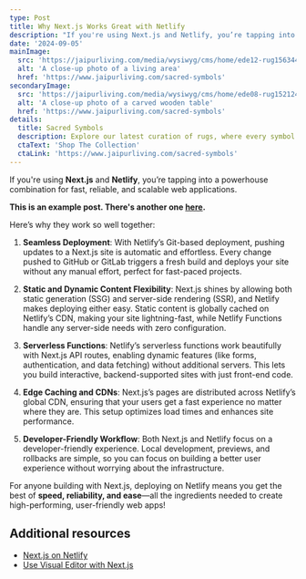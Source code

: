 ```yaml
---
type: Post
title: Why Next.js Works Great with Netlify
description: "If you're using Next.js and Netlify, you’re tapping into a powerhouse combination for fast, reliable, and scalable web applications."
date: '2024-09-05'
mainImage:
  src: 'https://jaipurliving.com/media/wysiwyg/cms/home/ede12-rug156344-rct-ls-sacredsymbols-prosperity-2-1_8SyCKM44.jpg'
  alt: 'A close-up photo of a living area'
  href: 'https://www.jaipurliving.com/sacred-symbols'
secondaryImage:
  src: 'https://jaipurliving.com/media/wysiwyg/cms/home/ede08-rug152124-rct-ls-tarantella-kitchen-people-homepage.jpg'
  alt: 'A close-up photo of a carved wooden table'
  href: 'https://www.jaipurliving.com/sacred-symbols'
details:
  title: Sacred Symbols
  description: Explore our latest curation of rugs, where every symbol and motif weaves a tapestry of cultural and spiritual significance.
  ctaText: 'Shop The Collection'
  ctaLink: 'https://www.jaipurliving.com/sacred-symbols'
---
```


If you're using **Next.js** and **Netlify**, you’re tapping into a powerhouse combination for fast, reliable, and scalable web applications.

**This is an example post. There's another one [here](/posts/example-post-1).**

Here’s why they work so well together:

1. **Seamless Deployment**: With Netlify’s Git-based deployment, pushing updates to a Next.js site is automatic and effortless. Every change pushed to GitHub or GitLab triggers a fresh build and deploys your site without any manual effort, perfect for fast-paced projects.

2. **Static and Dynamic Content Flexibility**: Next.js shines by allowing both static generation (SSG) and server-side rendering (SSR), and Netlify makes deploying either easy. Static content is globally cached on Netlify’s CDN, making your site lightning-fast, while Netlify Functions handle any server-side needs with zero configuration.

3. **Serverless Functions**: Netlify’s serverless functions work beautifully with Next.js API routes, enabling dynamic features (like forms, authentication, and data fetching) without additional servers. This lets you build interactive, backend-supported sites with just front-end code.

4. **Edge Caching and CDNs**: Next.js’s pages are distributed across Netlify’s global CDN, ensuring that your users get a fast experience no matter where they are. This setup optimizes load times and enhances site performance.

5. **Developer-Friendly Workflow**: Both Next.js and Netlify focus on a developer-friendly experience. Local development, previews, and rollbacks are simple, so you can focus on building a better user experience without worrying about the infrastructure.

For anyone building with Next.js, deploying on Netlify means you get the best of **speed, reliability, and ease**—all the ingredients needed to create high-performing, user-friendly web apps!

## Additional resources

- [Next.js on Netlify](https://docs.netlify.com/frameworks/next-js/overview/)
- [Use Visual Editor with Next.js](https://docs.netlify.com/visual-editor/frameworks/next/)
